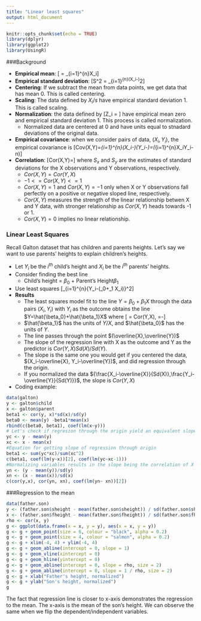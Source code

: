 ```yaml
---
title: "Linear least squares"
output: html_document
---
```


```r
knitr::opts_chunk$set(echo = TRUE)
library(dplyr)
library(ggplot2)
library(UsingR)
```
###Background

* **Empirical mean**: \[\overline{X} = \frac{1}{n}\sum_{i=1}^{n}X_i\]
* **Empirical standard deviation**: \[S^2 = \frac{1}{n-1}\sum_{i=1}^{n}(X_i-\overline{X})^2\]
* **Centering**: If we subtract the mean from data points, we get data that has mean 0. This is called centering.
* **Scaling**: The data defined by $X_i/s$ have empirical standard deviation 1. This is called scaling.
* **Normalization**: the data defined by \[Z_i = \frac{X_i-\overline{X}}{s}\] have empirical mean zero and empirical standard deviation 1. This process is called normalization. 
    + Normalized data are centered at 0 and have units equal to stnadard deviations of the original data.
* **Empirical covariance**: when we consider pairs of data, $(X_i, Y_i)$, the empirical covariance is \[Cov(X,Y)=\frac{1}{n-1}\sum_{i=1}^{n}(X_i-\overline{X})(Y_i-\overline{Y})=\frac{1}{n-1}(\sum_{i=1}^{n}X_iY_i-n\overline{X}\overline{Y})\]
* **Correlation**: \[Cor(X,Y)=\frac{Cov(X,Y)}{S_x S_y}\] where $S_x$ and $S_y$ are the estimates of standard deviations for the X observations and Y observations, respectively.
    + $Cor(X,Y)=Cor(Y,X)$
    + $-1 <=Cor(X,Y)<= 1$
    + $Cor(X,Y)=1$ and $Cor(X,Y)=-1$ only when X or Y observations fall perfectly on a positive or negative sloped line, respectively.
    + $Cor(X,Y)$ measures the strength of the linear relationship betwen X and Y data, with stronger relationship as $Cor(X,Y)$ heads towards -1 or 1.
    + $Cor(X,Y)=0$ implies no linear relationship.

### Linear Least Squares
Recall Galton dataset that has children and parents heights. Let's say we want to use parents' heights to explain children's heights. 

* Let $Y_i$ be the $i^{th}$ child's height and $X_i$ be the $i^{th}$ parents' heights.
* Consider finding the best line
    + Child's height = $\beta_0$ + Parent's Height$\beta_1$
* Use least squares \[\sum_{i=1}^{n}\{Y_i-(\beta_0+\beta_1 X_i)\}^2\]
* **Results**
    + The least squares model fit to the line $Y=\beta_0+\beta_1 X$ through the data pairs $(X_i, Y_i)$ with $Y_i$ as the outcome obtains the line $Y=\hat{\beta_0}+\hat{\beta_1}X$ where
    \[\hat{\beta_1} = Cor(Y,X)\frac{Sd(Y)}{Sd(X)}, \hat{\beta_0}=\overline{Y}-\hat{\beta_1}\overline{X}\]
    + $\hat{\beta_1}$ has the units of $Y/X$, and $\hat{\beta_0}$ has the units of $Y$.
    + The line passes through the point $(\overline{X},\overline{Y})$
    + The slope of the regression line with X as the outcome and Y as the predictor is $Cor(Y,X)Sd(X)/Sd(Y)$.
    + The slope is the same one you would get if you centered the data, $(X_i-\overline{X}, Y_i-\overline{Y})$, and did regression through the origin.
    + If you normalized the data ${\frac{X_i-\overline{X}}{Sd(X)},\frac{Y_i-\overline{Y}}{Sd(Y)}}$, the slope is $Cor(Y,X)$
* Coding example:
```r
data(galton)
y <- galton$child
x <- galton$parent
beta1 <- cor(y, x)*sd(x)/sd(y)
beta0 <- mean(y) -beta1*mean(x)
rbind(c(beta0, beta1), coef(lm(x~y)))
# Let's check if regresion through the origin yield an equivalent slope
yc <- y - mean(y)
xc <- x - mean(x)
#Equation for getting slope of regression through origin
beta1 <- sum(yc*xc)/sum(xc^2)
c(beta1, coef(lm(y~x))[2], coef(lm(yc~xc-1)))
#Normalizing variables results in the slope being the correlation of X and Y
yn <- (y - mean(y))/sd(y)
xn <- (x - mean(x))/sd(x)
c(cor(y,x), cor(yn, xn), coef(lm(yn~ xn))[2])
```

###Regression to the mean
```r
data(father.son)
y <- (father.son$sheight - mean(father.son$sheight)) / sd(father.son$sheight)
x <- (father.son$fheight - mean(father.son$fheight)) / sd(father.son$fheight)
rho <- cor(x, y)
g <- ggplot(data.frame(x = x, y = y), aes(x = x, y = y))
g <- g + geom_point(size = 6, colour = "black", alpha = 0.2)
g <- g + geom_point(size = 4, colour = "salmon", alpha = 0.2)
g <- g + xlim(-4, 4) + ylim(-4, 4)
g <- g + geom_abline(intercept = 0, slope = 1)
g <- g + geom_vline(xintercept = 0)
g <- g + geom_hline(yintercept = 0)
g <- g + geom_abline(intercept = 0, slope = rho, size = 2)
g <- g + geom_abline(intercept = 0, slope = 1 / rho, size = 2)
g <- g + xlab("Father's height, normalized")
g <- g + ylab("Son's height, normalized")
g
```
  
The fact that regression line is closer to x-axis demonstrates the regression to the mean. The x-axis is the mean of the son's height. We can observe the same when we flip the dependent/independent variables.